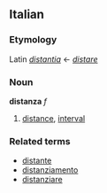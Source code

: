 ==Italian==
===Etymology===
Latin ''[[distantia]]'' &larr; ''[[distare]]''
===Noun===
'''distanza''' ''f''

# [[distance]], [[interval]]

===Related terms===
*[[distante]]
*[[distanziamento]]
*[[distanziare]]